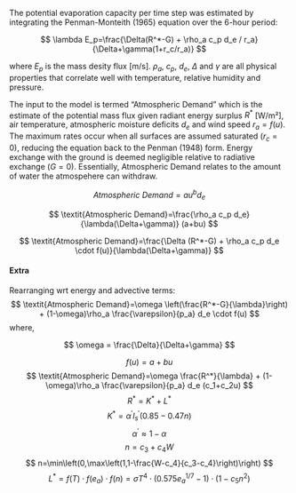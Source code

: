

The potential evaporation capacity per time step was estimated by integrating the Penman-Monteith (1965) equation over the 6-hour period:

$$
\lambda E_p=\frac{\Delta(R^*-G) + \rho_a c_p d_e / r_a}{\Delta+\gamma(1+r_c/r_a)}
$$

where $E_p$ is the mass desity flux [m/s]. $\rho_a$, $c_p$, $d_e$, $\Delta$ and $\gamma$ are all physical properties that correlate well with temperature, relative humidity and pressure.

The input to the model is termed "Atmospheric Demand" which is the estimate of the potential mass flux given radiant energy surplus $R^*$ [W/m²], air temperature, atmospheric moisture deficits $d_e$ and wind speed $r_a=f(u)$. The maximum rates occur when all surfaces are assumed saturated ($r_c=0$), reducing the equation back to the Penman (1948) form. Energy exchange with the ground is deemed negligible relative to radiative exchange ($G=0$). Essentially, Atmospheric Demand relates to the amount of water the atmospehere can withdraw.



$$
\textit{Atmospheric Demand}=a u^b d_e 
$$



$$
\textit{Atmospheric Demand}=\frac{\rho_a c_p d_e}{\lambda(\Delta+\gamma)} (a+bu) 
$$

$$
\textit{Atmospheric Demand}=\frac{\Delta (R^*-G) + \rho_a c_p d_e \cdot f(u)}{\lambda(\Delta+\gamma)}
$$

#### Extra

Rearranging wrt energy and advective terms:
<!-- pg181 Novak -->
<!-- similar to pg.39 surface climates of canada -->
$$
\textit{Atmospheric Demand}=\omega \left(\frac{R^*-G}{\lambda}\right) + (1-\omega)\rho_a \frac{\varepsilon}{p_a} d_e \cdot f(u)
$$
where,

$$
\omega = \frac{\Delta}{\Delta+\gamma}
$$

<!-- $$ r_a = \frac{1}{f(u)} = \frac{\left[\ln\frac{z-d_0}{z_0}\right]^2}{\kappa^2u_z} $$ -->
<!-- $$  f(u_z) = r_a^{-1} = \frac{\kappa^2u_z}{\left[\ln\frac{z-d_0}{z_0}\right]^2}$$ -->
<!-- $$ f(u) = r_a^{-1} = \kappa^2u\left[\ln\frac{z_u-d_0}{z_0}\right]^{-2} $$ -->

$$ f(u)=a+bu $$ 
$$
\textit{Atmospheric Demand}=\omega \frac{R^*}{\lambda} + (1-\omega)\rho_a \frac{\varepsilon}{p_a} d_e (c_1+c_2u)
$$
$$
R^*=K^*+L^*
$$
$$
K^*=\alpha^\prime I^\prime_s \left(0.85-0.47n\right)
$$
$$
\alpha^\prime \approx 1-\alpha
$$
$$
n=c_3+c_4W
$$
$$
n=\min\left(0,\max\left(1,1-\frac{W-c_4}{c_3-c_4}\right)\right)
$$
$$
L^* = f(T)\cdot f(e_a)\cdot f(n)=\sigma T^4 \cdot (0.575e_a^{1/7}-1)\cdot\left(1-c_5n^2\right)
$$
